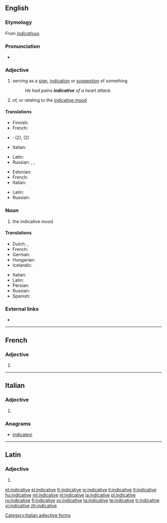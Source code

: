 ==English==

===Etymology===
From {{etyl|la}} ''[[indicativus]]''.

===Pronunciation===
* {{a|US}} {{IPA|/ɪnˈdɪk.ə.tɪv/}}

===Adjective===
{{en-adj}}

# serving as a [[sign]], [[indication]] or [[suggestion]] of something
#: ''He had pains '''indicative''' of a heart attack.''
# {{grammar}} of, or relating to the [[indicative mood]]

====Translations====
{{trans-top|serving as a sign}}
* Finnish: {{t+|fi|indikatiivinen}}
* French: {{t+|fr|indicatif}}
* {{ttbc|is}}: {{t-|is|framsögu-}} (2), {{t-|is|framsöguháttar-}} (2)
* Italian: {{t|it|indicativo}}
{{trans-mid}}
* Latin: {{t-|la|indicabilis|alt=indicābilis}}
* Russian: {{t|ru|свидетельствовать|tr=svidételʹstvujuščij|alt=свидетельствующий|sc=Cyrl}}, {{t|ru|указывать|tr=ukázyvajuščij|alt=указывающий|sc=Cyrl}}, {{t|ru|показывать|tr=pokázyvajuščij|alt=показывающий|sc=Cyrl}}
{{trans-bottom}}

{{trans-top|of, or relating to the indicative mood}}
* Estonian: {{t+|et|kindel}}
* French: {{t+|fr|indicatif}}
* Italian: {{t|it|indicativo}}
{{trans-mid}}
* Latin: {{t-|la|indicativus|alt=indicātīvus}}
* Russian: {{t|ru|изъявительный|tr=izʺjavítelʹnyj|sc=Cyrl}}
{{trans-bottom}}

===Noun===
{{en-noun|-}}

# {{grammar}} the indicative mood

====Translations====
{{trans-top|the indicative mood}}
* Dutch: {{t+|nl|aantonende wijs|m}}, {{t+|nl|indicatief|m}}
* French: {{t+|fr|indicatif|m}}
* German: {{t+|de|Indikativ|m}}
* Hungarian: {{t-|hu|kijelentő mód}}
* Icelandic: {{t+|is|framsöguháttur|m}}
{{trans-mid}}
* Italian: {{t+|it|indicativo|m}}
* Latin: {{t-|la|indicativus}}
* Persian: {{t+|fa|گزارشی|tr=gozâreši|sc=fa-Arab}}
* Russian: {{t+|ru|изъявительное наклонение|n|tr=izʺjavítelʹnoje naklonénije|sc=Cyrl}}
* Spanish: {{t+|es|indicativo}}
{{trans-bottom}}

===External links===
* {{pedia}}

----

==French==

===Adjective===
{{fr-adj-form|f}}

# {{feminine of|indicatif|lang=fr}}

----

==Italian==

===Adjective===
{{head|it|adjective form|g=f|g2=p}}

# {{feminine plural of|indicativo|lang=it}}

===Anagrams===
* [[indicatevi#Italian|indicatevi]]

[[Category:Italian adjective forms]]

----

==Latin==

===Adjective===
{{la-adj-form|indicātīve}}

# {{inflection of|indicativus|indicātīvus|voc|m|s|lang=la}}

[[et:indicative]]
[[el:indicative]]
[[fr:indicative]]
[[io:indicative]]
[[it:indicative]]
[[lt:indicative]]
[[hu:indicative]]
[[ml:indicative]]
[[nl:indicative]]
[[ja:indicative]]
[[pl:indicative]]
[[ru:indicative]]
[[fi:indicative]]
[[sv:indicative]]
[[ta:indicative]]
[[te:indicative]]
[[tr:indicative]]
[[vi:indicative]]
[[zh:indicative]]